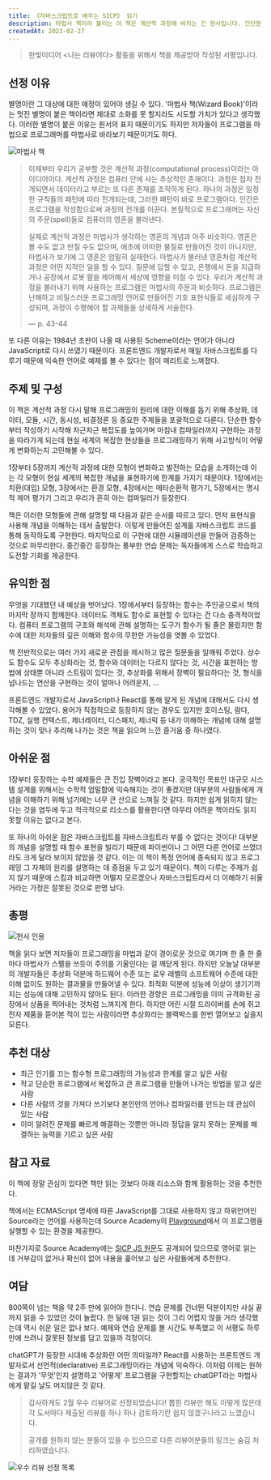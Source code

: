 ```yaml
---
title: 《자바스크립트로 배우는 SICP》 읽기
description: 마법사 책이라 불리는 이 책은 계산적 과정에 바치는 긴 헌사입니다. 간단한 함수에서 출발해 컴파일러에 이르는 전개 과정을 안내합니다.
createdAt: 2023-02-27
---
```


> 한빛미디어 \<나는 리뷰어다\> 활동을 위해서 책을 제공받아 작성된 서평입니다.

## 선정 이유

별명이란 그 대상에 대한 애정이 있어야 생길 수 있다. '마법사 책(Wizard Book)'이라는 멋진 별명이 붙은 책이라면 제대로 소화를 못 할지라도 시도할 가치가 있다고 생각했다. 이러한 별명이 붙은 이유는 원서의 표지 때문이기도 하지만 저자들이 프로그램을 마법으로 프로그래머를 마법사로 바라보기 때문이기도 하다.

![마법사 책](/static/posts/sicp-javascript/마법사_책.png)

> 이제부터 우리가 공부할 것은 계산적 과정(computational process)이라는 아이디어이다. 계산적 과정은 컴퓨터 안에 사는 추상적인 존재이다. 과정은 점차 전개되면서 데이터라고 부르는 또 다른 존재를 조작하게 된다. 하나의 과정은 일정한 규칙들의 패턴에 따라 전개되는데, 그러한 패턴이 바로 프로그램이다. 인간은 프로그램을 작성함으로써 과정의 전개를 이끈다. 본질적으로 프로그래머는 자신의 주문(spell)들로 컴퓨터의 영혼을 불러낸다.
>
> 실제로 계산적 과정은 마법사가 생각하는 영혼의 개념과 아주 비슷하다. 영혼은 볼 수도 없고 만질 수도 없으며, 애초에 어떠한 물질로 만들어진 것이 아니지만, 마법사가 보기에 그 영혼은 엄밀히 실재한다. 마법사가 불러낸 영혼처럼 계산적 과정은 어떤 지적인 일을 할 수 있다. 질문에 답할 수 있고, 은행에서 돈을 지급하거나 공장에서 로봇 팔을 제어해서 세상에 영향을 미칠 수 있다. 우리가 계산적 과정을 불러내기 위해 사용하는 프로그램은 마법사의 주문과 비슷하다. 프로그램은 난해하고 비밀스러운 프로그래밍 언어로 만들어진 기호 표현식들로 세심하게 구성되며, 과정이 수행해야 할 과제들을 상세하게 서술한다.
>
> — p. 43-44

또 다른 이유는 1984년 초판이 나올 때 사용된 Scheme이라는 언어가 아니라 JavaScript로 다시 쓰였기 때문이다. 프론트엔드 개발자로서 매일 자바스크립트를 다루기 때문에 익숙한 언어로 예제를 볼 수 있다는 점이 메리트로 느껴졌다.

## 주제 및 구성

이 책은 계산적 과정 다시 말해 프로그래밍의 원리에 대한 이해를 돕기 위해 추상화, 데이터, 모듈, 시간, 동시성, 비결정론 등 중요한 주제들을 포괄적으로 다룬다. 단순한 함수부터 작성하기 시작해 차근차근 복잡도를 높여가며 마침내 컴파일러까지 구현하는 과정을 따라가게 되는데 현실 세계의 복잡한 현상들을 프로그래밍하기 위해 사고방식이 어떻게 변화하는지 고민해볼 수 있다.

1장부터 5장까지 계산적 과정에 대한 모형이 변화하고 발전하는 모습을 소개하는데 이는 각 모형이 현실 세계의 복잡한 개념을 표현하기에 한계를 가지기 때문이다. 1장에서는 치환(대입) 모형, 3장에서는 환경 모형, 4장에서는 메타순환적 평가기, 5장에서는 명시적 제어 평가기 그리고 우리가 흔히 아는 컴파일러가 등장한다.

책은 이러한 모형들에 관해 설명할 때 다음과 같은 순서를 따르고 있다. 먼저 표현식을 사용해 개념을 이해하는 데서 출발한다. 이렇게 만들어진 설계를 자바스크립트 코드를 통해 동작하도록 구현한다. 마지막으로 이 구현에 대한 시뮬레이션을 만들어 검증하는 것으로 마무리한다. 중간중간 등장하는 풍부한 연습 문제는 독자들에게 스스로 학습하고 도전할 기회를 제공한다.

## 유익한 점

무엇을 기대했던 내 예상을 벗어났다. 1장에서부터 등장하는 함수는 주인공으로서 책의 마지막 장까지 함께한다. 데이터도 객체도 함수로 표현할 수 있다는 건 다소 충격적이었다. 컴퓨터 프로그램의 구조와 해석에 관해 설명하는 도구가 함수가 될 줄은 몰랐지만 함수에 대한 저자들의 깊은 이해와 함수의 무한한 가능성을 엿볼 수 있었다.

책 전반적으로는 여러 가지 새로운 관점을 제시하고 많은 질문들을 일깨워 주었다. 상수도 함수도 모두 추상화라는 것, 함수와 데이터는 다르지 않다는 것, 시간을 표현하는 방법에 상태뿐 아니라 스트림이 있다는 것, 추상화를 위해서 장벽이 필요하다는 것, 형식을 넘나드는 연산을 구현하는 것이 얼마나 어려운지, ...

프론트엔드 개발자로서 JavaScript나 React를 통해 알게 된 개념에 대해서도 다시 생각해볼 수 있었다. 용어가 직접적으로 등장하지 않는 경우도 있지만 호이스팅, 람다, TDZ, 실행 컨텍스트, 제너레이터, 디스패치, 제너릭 등 내가 이해하는 개념에 대해 설명하는 것이 맞나 추리해 나가는 것은 책을 읽으며 느낀 즐거움 중 하나였다.

## 아쉬운 점

1장부터 등장하는 수학 예제들은 큰 진입 장벽이라고 본다. 궁극적인 목표인 대규모 시스템 설계를 위해서는 수학적 엄밀함에 익숙해지는 것이 좋겠지만 대부분의 사람들에게 개념을 이해하기 위해 넘기에는 너무 큰 산으로 느껴질 것 같다. 하지만 쉽게 읽히지 않는다는 것을 염두에 두고 적극적으로 리소스를 활용한다면 아무리 어려운 책이라도 읽지 못할 이유는 없다고 본다.

또 하나의 아쉬운 점은 자바스크립트를 자바스크립트라 부를 수 없다는 것이다! 대부분의 개념을 설명할 때 함수 표현을 빌리기 때문에 파이썬이나 그 어떤 다른 언어로 쓰였더라도 크게 달라 보이지 않았을 것 같다. 이는 이 책이 특정 언어에 종속되지 않고 프로그래밍 그 자체의 원리를 설명하는 데 중점을 두고 있기 때문이다. 책이 다루는 주제가 쉽지 않기 때문에 스킴과 비교하면 어떨지 모르겠으나 자바스크립트라서 더 이해하기 쉬울 거라는 가정은 잘못된 것으로 판명 났다.

## 총평

![헌사 인용](/static/posts/sicp-javascript/헌사_인용.jpeg)

책을 읽다 보면 저자들이 프로그래밍을 마법과 같이 경이로운 것으로 여기며 한 줄 한 줄마다 마법사가 스펠을 쓰듯이 주의를 기울인다는 걸 깨닫게 된다. 하지만 오늘날 대부분의 개발자들은 추상화 덕분에 하드웨어 수준 또는 로우 레벨의 소프트웨어 수준에 대한 이해 없이도 원하는 결과물을 만들어낼 수 있다. 최적화 덕분에 성능에 이상이 생기기까지는 성능에 대해 고민하지 않아도 된다. 이러한 경향은 프로그래밍을 이미 규격화된 공장에서 상품을 찍어내는 것처럼 느껴지게 한다. 하지만 어린 시절 드라이버를 손에 쥐고 전자 제품을 뜯어본 적이 있는 사람이라면 추상화라는 블랙박스를 한번 열어보고 싶을지 모른다.

## 추천 대상

- 최근 인기를 끄는 함수형 프로그래밍의 가능성과 한계를 알고 싶은 사람
- 작고 단순한 프로그램에서 복잡하고 큰 프로그램을 만들어 나가는 방법을 알고 싶은 사람
- 다른 사람의 것을 가져다 쓰기보다 본인만의 언어나 컴파일러를 만드는 데 관심이 있는 사람
- 이미 알려진 문제를 빠르게 해결하는 것뿐만 아니라 정답을 알지 못하는 문제를 해결하는 능력을 기르고 싶은 사람

## 참고 자료

이 책에 정말 관심이 있다면 책만 읽는 것보다 아래 리소스와 함께 활용하는 것을 추천한다.

책에서는 ECMAScript 명세에 따른 JavaScript를 그대로 사용하지 않고 하위언어인 Source라는 언어를 사용하는데 Source Academy의 [Playground](https://sourceacademy.org/playground)에서 이 프로그램을 실행할 수 있는 환경을 제공한다.

마찬가지로 Source Academy에는 [SICP JS 원문](https://sourceacademy.org/sicpjs/1)도 공개되어 있으므로 영어로 읽는 데 거부감이 없거나 확신이 없어 내용을 훑어보고 싶은 사람들에게 추천한다.

## 여담

800쪽이 넘는 책을 약 2주 만에 읽어야 한다니. 연습 문제를 건너뛴 덕분이지만 사실 끝까지 읽을 수 있었던 것이 놀랍다. 한 달에 1권 읽는 것이 그리 어렵지 않을 거라 생각했는데 역시 쉬운 일은 없나 보다. 예제와 연습 문제를 볼 시간도 부족했고 이 서평도 하루 만에 쓰려니 잘못된 정보를 담고 있을까 걱정이다.

chatGPT가 등장한 시대에 추상화란 어떤 의미일까? React를 사용하는 프론트엔드 개발자로서 선언적(declarative) 프로그래밍이라는 개념에 익숙하다. 이처럼 이제는 원하는 결과가 '무엇'인지 설명하고 '어떻게' 프로그램을 구현할지는 chatGPT라는 마법사에게 맡길 날도 머지않은 것 같다.

> 감사하게도 2월 우수 리뷰어로 선정되었습니다! 뽑힌 리뷰만 해도 이렇게 많은데 각 도서마다 제출된 리뷰를 하나 하나 검토하기란 쉽지 않겠구나라고 느꼈습니다.
>
> 공개를 원하지 않는 분들이 있을 수 있으므로 다른 리뷰어분들의 링크는 숨김 처리하였습니다.

![우수 리뷰 선정 목록](/static/posts/sicp-javascript/우수_리뷰_선정_목록.png)
